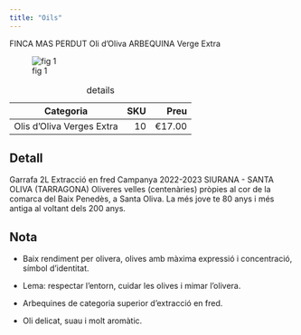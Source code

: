 ```yaml
---
title: "Oils"
---
```


FINCA MAS PERDUT Oli d'Oliva ARBEQUINA Verge Extra  

![fig 1](imagesoil/fincas_mas_perdut_arbequina_2L.jpeg)


| Categoria                |  SKU | Preu   |
|--------------------------|-----:|-------:|
| Olis d'Oliva Verges Extra|  10  | €17.00 |

: details



::: {.panel-tabset}

## Detall

Garrafa 2L
Extracció en fred
Campanya 2022-2023
SIURANA - SANTA OLIVA (TARRAGONA)
Oliveres velles (centenàries) pròpies al cor de la comarca del Baix Penedès, a Santa Oliva. La més jove te 80 anys i més antiga al voltant dels 200 anys.


## Nota


- Baix rendiment per olivera, olives amb màxima expressió i concentració, símbol d'identitat.

- Lema: respectar l'entorn, cuidar les olives i mimar l'olivera.

- Arbequines de categoria superior d'extracció en fred.

- Oli delicat, suau i molt aromàtic.

:::






